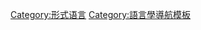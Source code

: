 {{Navbox
|name = 形式语言与形式文法
|title   =[[自動機理論]]：[[形式语言]]和[[形式文法]]
| list1 =
 {{{!}} style="width: 100%"
 ! [[乔姆斯基谱系|乔姆斯基层级]]
 ! [[形式文法|文法]]
 ! [[形式语言|语言]]
 ! 极小[[自动机理论|自动机]]
 {{!}}-
 {{!}} 类型 0
 {{!}} [[无限制文法|无限制]]
 {{!}} [[递归可枚举语言|递归可枚举]]
 {{!}} [[图灵机]]
 {{!}}-
 {{!}} —
 {{!}} (无公用名)
 {{!}} [[递归语言|可判定]]
 {{!}} [[判定器]]
 {{!}}-
 {{!}} 类型 1
 {{!}} [[上下文有关文法|上下文有关]]
 {{!}} [[上下文有关语言|上下文有关]]
 {{!}} [[线性有界自动机|线性有界]]
 {{!}}-
 {{!}} —
 {{!}} [[附标文法|附标]]
 {{!}} [[附标语言|附标]]
 {{!}} [[嵌套堆栈自动机|嵌套堆栈]]
 {{!}}-
 {{!}} —
 {{!}} [[Generalized_context-free_grammar#Linear_Context-free_Rewriting_Systems_.28LCFRSs.29|Linear context-free rewriting systems]] etc.
 {{!}} [[上下文有關文法]]
 {{!}} [[Thread automata]]
 {{!}}-
 {{!}} —
 {{!}} [[树-邻接文法|树-邻接]]
 {{!}} [[适度上下文有关语言|适度上下文有关]]
 {{!}} [[嵌入下推自动机|嵌入下推]]
 {{!}}-
 {{!}} 类型 2
 {{!}} [[上下文无关文法|上下文无关]]
 {{!}} [[上下文无关语言|上下文无关]]
 {{!}} [[下推自动机|非确定下推]]
 {{!}}-
 {{!}} —
 {{!}} [[确定上下文无关文法|确定上下文无关]]
 {{!}} [[确定上下文无关语言|确定上下文无关]]
 {{!}} [[确定下推自动机|确定下推]]
 {{!}}-
 {{!}} —
 {{!}} [[Nested word|Visibly pushdown]]
 {{!}} [[Nested word|Visibly pushdown]]
 {{!}} [[Nested word|Visibly pushdown]]
 {{!}}-
 {{!}} 类型 3 
 {{!}} [[正则文法|正则]]
 {{!}} [[正则语言|正则]]
 {{!}} [[有限状态机|有限]]
 {{!}}-
 {{!}} —
 {{!}} —
 {{!}} [[Star-free language|Star-free]]
 {{!}} [[Aperiodic finite state automaton|Counter-free (with aperiodic finite monoid)]]
 {{!}}}

|below   = <small><span style="white-space:nowrap;">每个语言范畴都是其直接上面的范畴的[[子集|真子集]]</span> <span style="white-space:nowrap;">每个语言范畴内的语言都可以用同一行的文法和自动机表示</span></small>
}}<noinclude>
{{collapsible option}}
{{documentation}}
[[Category:形式语言]]
[[Category:語言學導航模板]]
</noinclude>